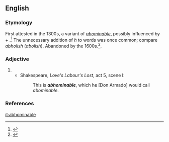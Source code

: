 ==English==

===Etymology===
First attested in the 1300s, a variant of ''[[abominable]]'', possibly influenced by {{etyl|la|en}} {{term|ab|lang=la}} + {{term|homine||man|lang=la}}.<ref>{{reference-book | last =| first = | authorlink = | coauthors = | editor =Gove, Philip Babcock | others = | title = Webster's Third International Dictionary of the English Language Unabridged | origdate = | origyear = 1909 | origmonth = | url = | format = | accessdate = | accessyear = | accessmonth = | edition = | date = | year =1976 | month = | publisher =G. & C. Merriam Co. | location = Springfield, MA | language = | id = | doi = | isbn =0-87779-101-5 | lccn = | ol = | pages =3| chapter = | chapterurl = | quote =}}</ref> The unnecessary addition of ''h'' to words was once common; compare ''abholish'' (''abolish''). Abandoned by the 1600s.<ref>{{reference-book | last = Dobbie | first = Elliott K. | coauthors = Dunmore, circa William, et al. | editor = Barnhart, Robert K.| title = Chambers Dictionary of Etymology | origyear = 1998 | year = 2004 | publisher = Chambers Harrap Publishers Ltd | location = Edinburgh, Scotland | isbn =0550142304 | pages = 4}}</ref>.

===Adjective===
{{en-adj}}

# {{obsolete form of|abominable}} 
#* Shakespeare, ''Love's Labour's Lost'', act 5, scene I:
#*: This is '''''abhominable''''', which he [Don Armado] would call ''abominable''.

===References===
<references/>

[[it:abhominable]]